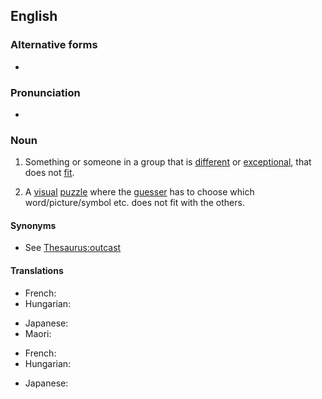 ==English==

===Alternative forms===
* {{l|en|odd man out}}

===Pronunciation===
* {{audio|En-au-odd one out.ogg|Audio (AU)|lang=en}}

===Noun===
{{en-noun|~|odd ones out}}

# {{lb|en|countable}} Something or someone in a group that is [[different]] or [[exceptional]], that does not [[fit]].
# {{lb|en|uncountable}} A [[visual]] [[puzzle]] where the [[guesser]] has to choose which word/picture/symbol etc. does not fit with the others.

====Synonyms====
* See [[Thesaurus:outcast]]

====Translations====
{{trans-top|misfit}}
* French: {{t+|fr|intrus|m}}
* Hungarian: {{t|hu|kakukktojás}}
{{trans-mid}}
* Japanese: {{t|ja|仲間外れ|tr=なかまはずれ, nakama hazure}}
* Maori: {{t|mi|tauhara}}
{{trans-bottom}}

{{trans-top|puzzle}}
* French: {{t+|fr|intrus|m}}
* Hungarian: {{t|hu|kakukktojás}}
{{trans-mid}}
* Japanese: {{t|ja|仲間外れ|tr=なかまはずれ, nakama hazure}}
{{trans-bottom}}